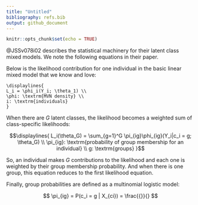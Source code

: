 ```yaml
---
title: "Untitled"
bibliography: refs.bib
output: github_document
---
```


```r
knitr::opts_chunk$set(echo = TRUE)
```

@JSSv078i02 describes the statistical machinery for their latent class mixed models. We note the following equations in their paper.

Below is the likelihood contribution for one individual in the basic linear
mixed model that we know and love:

```math
\displaylines{
L_i = \phi_i(Y_i; \theta_1) \\
\phi: \textrm{MVN density} \\
i: \textrm{individuals}
}
```

When there are $G$ latent classes, the likelihood becomes a weighted sum of
class-specific likelihoods:

$$\displaylines{
L_i(\theta_G) = \sum_{g=1}^G \pi_{ig}\phi_{ig}(Y_i|c_i = g; \theta_G) \\
\pi_{ig}: \textrm{probability of group membership for an individual} \\
g: \textrm{groups}
}$$


So, an individual makes $G$ contributions to the likelihood and each one is
weighted by their group membership probability. And when there is one group,
this equation reduces to the first likelihood equation.

Finally, group probabilities are defined as a multinomial logistic model:

$$
\pi_{ig} = P(c_i = g | X_{ci}) = \frac{{}}{}
$$
